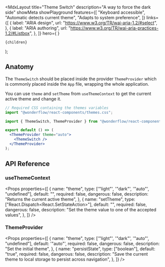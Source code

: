 
  <MdxLayout
    title="Theme Switch"
    description="A way to force the dark side"
    showMeta
    showPlayground
    features={[
      "Keyboard accessible",
      "Automatic detects current theme",
      "Adapts to system preference",
    ]}
    links={[
      {
        label: "ARIA design",
        url: "https://www.w3.org/TR/wai-aria-1.2/#select",
      },
      {
        label: "ARIA authoring",
        url: "https://www.w3.org/TR/wai-aria-practices-1.2/#Listbox",
      },
    ]}
    hero={
      <LiveArea direction="row" horizontalAlign="center" fill={false}>
        <ThemeSwitch />
      </LiveArea>
    }
  >
    {children}
  </MdxLayout>
);

## Anatomy

The `ThemeSwitch` should be placed inside the provider `ThemeProvider` which is commonly placed inside the `App` file, wrapping the whole application.

You can use `theme` and `setTheme` from `useThemeContext` to get the current active theme and change it.

```jsx highlight=2,4,7-9
// Required CSS containing the themes variables
import "@wonderflow/react-components/themes.css";

import { ThemeSwitch, ThemeProvider } from "@wonderflow/react-components";

export default () => (
  <ThemeProvider theme="auto">
    <ThemeSwitch />
  </ThemeProvider>
);
```

## API Reference

### useThemeContext

<Props
  properties={[
    {
      name: "theme",
      type: ['"light"', '"dark"', '"auto"', "undefined"],
      default: "",
      required: false,
      dangerous: false,
      description: "Returns the current active theme",
    },
    {
      name: "setTheme",
      type: ["React.Dispatch<React.SetStateAction<ThemeType>>"],
      default: "",
      required: false,
      dangerous: false,
      description: "Set the theme value to one of the accepted values",
    },
  ]}
/>

### ThemeProvider

<Props
  properties={[
    {
      name: "theme",
      type: ['"light"', '"dark"', '"auto"', "undefined"],
      default: '"auto"',
      required: false,
      dangerous: false,
      description: "Set the initial theme",
    },
    {
      name: "persistState",
      type: ["boolean"],
      default: "true",
      required: false,
      dangerous: false,
      description:
        "Save the current theme to local storage to persist across navigation",
    },
  ]}
/>
